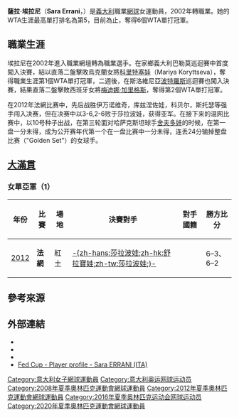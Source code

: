 {{noteTA
|T=zh-hans:萨拉·埃拉尼; zh-tw:薩拉·埃拉尼; 
|G1=Tennis
|1=zh-hans:轮;zh-hk:圈; zh-tw:輪;
|2=zh-hans:半区;zh-hant:半部;
|3=zh-hans:半决赛;zh-hk:準決賽;zh-tw:四強;
|4=zh-hans:半准决赛;zh-hk:半準決賽;zh-tw:八強;
|5=zh-hans:红土; zh-tw:紅土; zh-hk:泥地; 
}}
{{noteTA
|G1=Tennis
}}
{{Infobox 網球
|姓名=Sara Errani
|image= [[File:Sara_Errani_at_the_2010_US_Open_07.jpg|300px]]
|國籍={{ITA}}
|生日={{birth date and age|mf=yes|1987|4|29}}
|出生地= {{ITA}}[[博洛尼亞|博洛尼亞]]
|居住地= 博洛尼亞
|身高= 164cm
|體重= 60kg
|持拍= 右手(雙手反拍)
|轉職業年= 2002年
|球拍=
|球衣=
|球鞋=
|單打最高排名='''5'''（2013年5月20日）
|雙打最高排名='''1'''（2012年9月10日）
|現單打排名=17（2015年5月18日）
|現雙打排名=1（2014年3月23日）
|單打冠軍頭銜= 7(WTA)，2(ITF)
|雙打冠軍頭銜= 20(WTA)，6(ITF)
|單打職業戰績= 385勝 - 262負
|雙打職業戰績= 262勝 - 151負
|職業獎金= $8,383,164[[美元|美元]]
|澳網單打最好成績= 八強（[[2012年澳洲網球公開賽女子單打比賽|2012]]）
|法網單打最好成績= 亞軍（[[2012年法國網球公開賽女子單打比賽|2012]]）
|溫網單打最好成績= 第三輪（[[2010年溫布頓網球錦標賽女子單打比賽|2010]]、[[2012年溫布頓網球錦標賽女子單打比賽|2012]]）
|美網單打最好成績= 四強（[[2012年美國網球公開賽女子單打比賽|2012]]）
|澳網雙打最好成績= '''冠軍'''（2013、2014）
|法網雙打最好成績= '''冠軍'''（2012）
|溫網雙打最好成績= '''冠軍'''（2014）
|美網雙打最好成績= '''冠軍'''（2012）
|奥運會最好成绩=
}}
'''薩拉·埃拉尼'''（'''Sara Errani'''，{{bd|1987年|4月29日|catIdx=Errani, Sara}}）是[[義大利|義大利]]職業[[網球|網球]]女運動員，2002年轉職業。她的WTA生涯最高單打排名為第5，目前為止，奪得6個WTA單打冠軍。

== 職業生涯 ==
埃拉尼在2002年進入職業網壇轉為職業選手。在家鄉義大利巴勒莫巡迴賽中首度闖入決賽，結以直落二盤擊敗烏克蘭女將[[瑪麗亞·科里特塞娃|科里特塞娃]]（Mariya Koryttseva），奪得職業生涯第1個WTA單打冠軍，二週後，在斯洛維尼亞[[:en:Portorož|波特羅斯]]巡迴賽也闖入決賽，結果直落二盤擊敗西班牙女將[[安娜貝爾·梅迪娜·加里格斯|梅迪娜·加里格斯]]，奪得第2個WTA單打冠軍。

在2012年法網比赛中，先后战胜伊万诺维奇，库兹涅佐娃，科贝尔，斯托瑟等强手闯入决赛，但在决赛中以3-6,2-6败于莎拉波娃，获得亚军。在接下来的温网比赛中，以10号种子出战，在第三轮面对哈萨克斯坦球手[[雅羅斯拉娃·施韋多娃|舍夫多娃]]的时候，在第一盘一分未得，成为公开赛年代第一个在一盘比赛中一分未得，连丢24分输掉整盘比赛（"Golden Set"）的女球手。

== [[網球大滿貫|大滿貫]] ==
=== 女單亞軍（1） ===
{| class="wikitable"
!年份
!比賽
!場地
!決賽對手
!對手國籍
!勝方比分
|-bgcolor="#EBC2AF"
| [[2012年法國網球公開賽女子單打比賽|2012]]
|'''法網'''
| 紅土
| [[瑪麗亞·莎拉波娃|-{zh-hans:莎拉波娃;zh-hk:舒拉寶娃;zh-tw:莎拉波娃;}-]]
| {{RUS}}
| 6–3、6–2
|}

== 參考來源 ==
{{reflist}}

== 外部連結 ==
* {{Official|http://www.sara-errani.com/}}{{En icon}}{{It icon}}{{Es icon}}
* {{Wta|id=10077}}
* {{ITF Profile|id=100013605}}
* [http://www.fedcup.com/en/players/player/profile.aspx?playerid=100013605 Fed Cup - Player profile - Sara ERRANI (ITA)]

{{s-start}}
{{s-ach|aw}}
{{succession box|
|before= {{flagicon|CZE}} [[佩特拉·克維托娃|克維托娃]]
|after= {{flagicon|ROU}} [[西莫娜·哈勒普|哈勒普]]
|title= [[女子網球聯合會|WTA]]最佳進步獎
|years= 2012年
|}}
{{s-end}}

{{网球选手前十名}}

{{DEFAULTSORT:Errani, Sara}}
[[Category:意大利女子網球運動員|Category:意大利女子網球運動員]]
[[Category:意大利奥运网球运动员|Category:意大利奥运网球运动员]]
[[Category:2008年夏季奧林匹克運動會網球運動員|Category:2008年夏季奧林匹克運動會網球運動員]]
[[Category:2012年夏季奧林匹克運動會網球運動員|Category:2012年夏季奧林匹克運動會網球運動員]]
[[Category:2016年夏季奥林匹克运动会网球运动员|Category:2016年夏季奥林匹克运动会网球运动员]]
[[Category:2020年夏季奧林匹克運動會網球運動員|Category:2020年夏季奧林匹克運動會網球運動員]]